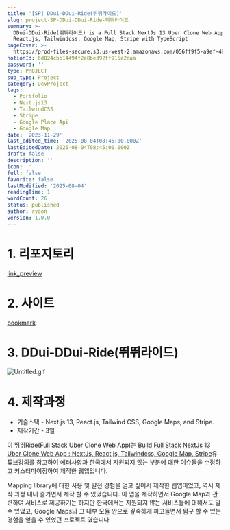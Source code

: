 ```yaml
---
title: '[SP] DDui-DDui-Ride(뛰뛰라이드)'
slug: project-SP-DDui-DDui-Ride-뛰뛰라이드
summary: >-
  DDui-DDui-Ride(뛰뛰라이드) is a Full Stack NextJs 13 Uber Clone Web App w/ NextJs,
  React.js, Tailwindcss, Google Map, Stripe with TypeScript
pageCover: >-
  https://prod-files-secure.s3.us-west-2.amazonaws.com/056ff9f5-a9ef-486f-8acb-9eef51d06a2d/6831c6ce-9878-410b-a8bd-79d52817ac54/%E1%84%89%E1%85%B3%E1%84%8F%E1%85%B3%E1%84%85%E1%85%B5%E1%86%AB%E1%84%89%E1%85%A3%E1%86%BA_2023-12-04_%E1%84%8B%E1%85%A9%E1%84%92%E1%85%AE_1.15.41.png?X-Amz-Algorithm=AWS4-HMAC-SHA256&X-Amz-Content-Sha256=UNSIGNED-PAYLOAD&X-Amz-Credential=ASIAZI2LB4664EEHIXK2%2F20250804%2Fus-west-2%2Fs3%2Faws4_request&X-Amz-Date=20250804T084627Z&X-Amz-Expires=3600&X-Amz-Security-Token=IQoJb3JpZ2luX2VjEAgaCXVzLXdlc3QtMiJGMEQCIFQTlCvOiS4R7MybLj1AJtx3bOl4bLgkU4%2BkcauplXrJAiAPEB14ukT24XC3NhT9u1SOAAQkHVTTGwox6sipXYx2hyr%2FAwhBEAAaDDYzNzQyMzE4MzgwNSIM8cEWnAJddfs0h4cyKtwDysgPkyk89YIjYs84pAbJ%2FZ6GCWbxeY4cyipifDi1Ux7H6hvx6VjLb%2Bd8ABRCSlAYOCDD88ZjRK5drFj4fkM7oEWpwqlHBviSrRSsniooNAOd0L8f6Ia8bxFV3cNjPT%2FHBb5bU%2BvUGu9P847zPcTKRo%2FB3HuUW%2F6yKwKCxKGG0ICJcsYdNt%2BHhXZFqFkKIlH%2BNTMPhiXNYIYxuBMbdAkxS9Ycbv4UEiHPB5%2BBSwz1oi4EwE5lvxrMkQFnHzggBSmbj0WRC2k0xKKoaJOQLS1QkTErHgj5nkjyvoar4AYs4%2FMKq%2FUl7w%2BaCOxRdqqRQV7TWsCHe15UitYNwVHCuMqe%2FenxEUD5q03PaH56AdO4IZmd%2Fmbl0wqucjxrGCSYBEyIDYJEY7H4iU3aZM9J3Bk2go%2Fb%2F24WDawm0eXwCHIPahdlD%2Bxy60yPoljs1QNRKVIHqp8IMqHZbJeN39%2FzPO4Kb2oGfvIiuGTnHSpOlv4YciTNzyp9%2BuX9U9%2F7%2FfpOuaE%2FhzutACqzePaJjRAY%2BGA1BQVx3zlmCEVr2EJrbDnV0lGSInfglbg78wC0%2B1RcsTJE0hK0%2B5L7RCmLRcdQKG0LBMGYtNlJeCwhJ4xtlQ4sq8Z2mWP%2F6BS3meuUIwQwysPBxAY6pgF2YmzuFMW5ecuIBKVCKcKeaOJyp4pLKFIgalqz92LFdFKe4nyYUAhpNNUyuq2XGPO3jU%2Br9erfr8vbTb8VyzPPxe11oPx5%2FvEnTPOmpUIvd0D10Z2yE7GPsmE8zXS%2FKFk5i69PxIGsZ2A%2FcIUd%2FVjgq55WFvE6uMXv1koWDCnKdAAUVtykTOeYomfEBCypOMFrjjg29BbvDlnZTJ0WKOtV9OVkAAzH&X-Amz-Signature=6f3eef5e89bc22f98d1c21f7ebd5eeb1306a34b64268e60fb5fc61aad668a174&X-Amz-SignedHeaders=host&x-amz-checksum-mode=ENABLED&x-id=GetObject
notionId: 6d024cbb14494f2e8be392ff915a2daa
password: ''
type: PROJECT
sub_type: Project
category: DevProject
tags:
  - Portfolio
  - Next.js13
  - TailwindCSS
  - Stripe
  - Google Place Api
  - Google Map
date: '2023-11-29'
last_edited_time: '2025-08-04T08:45:00.000Z'
lastEditedDate: 2025-08-04T08:45:00.000Z
draft: false
description: ''
icon: ''
full: false
favorite: false
lastModified: '2025-08-04'
readingTime: 1
wordCount: 26
status: published
author: ryoon
version: 1.0.0
---
```


# 1. 리포지토리


[link_preview](https://github.com/ryoon-with-wisdomtrees/DDui-DDui-Ride)


# 2. 사이트


[bookmark](https://ddui-ddui-ride.vercel.app/)


# 3. DDui-DDui-Ride(뛰뛰라이드)


![Untitled.gif](https://prod-files-secure.s3.us-west-2.amazonaws.com/056ff9f5-a9ef-486f-8acb-9eef51d06a2d/d43dcd16-d203-4ef2-9a02-2b48d729d26e/Untitled.gif?X-Amz-Algorithm=AWS4-HMAC-SHA256&X-Amz-Content-Sha256=UNSIGNED-PAYLOAD&X-Amz-Credential=ASIAZI2LB466SBOQUYGA%2F20250804%2Fus-west-2%2Fs3%2Faws4_request&X-Amz-Date=20250804T084750Z&X-Amz-Expires=3600&X-Amz-Security-Token=IQoJb3JpZ2luX2VjEAkaCXVzLXdlc3QtMiJIMEYCIQClTPGf7rUV1Ce%2FzPmmrlEedM3mJeq%2BDhElg273rcgbZAIhAIdQU7R%2FCwwqPSxT02GDw4wWfwbn8UHKdVHx%2FpwYWJg7Kv8DCEIQABoMNjM3NDIzMTgzODA1IgzVz09UwmDzg%2FEauVEq3ANKMRmSLKr2fTqEgTALY7BUV7sfyMvWXr%2FbEHuGhadsQXiIFE9h0xFrKsVXLumyTsal29tFMbTR%2BCRv%2FC0z4UUohjfMo3D4GnzvIBum39LHVpf%2FmsXaooJSnz4bsPK7LVm2gAml%2Bv31zsUzWXTIWuAAuhzGHhfH4PioE3htSyFqszKGzth1xcE5c0CqiL0%2BQ6XDbwl4g9l%2BFEFKbm0LLVdvNPNH24a6qAoAQUX2%2FG9h5Gc74F8behx%2BsX9GJqDHftvLmLujgEgEIHDUeYL0xNl0bKzuCR2kvw0mLweE14tVqn9ZdXxkRL6DGw25qcveDGPnNcaXkUSnwfxYTVXqJanc%2F4ZG6RlpkoXQhPDKZZ1GWSq3DTaE0%2FcihHWK1gTnfZSnTrJhoDeDiNtxTRw3P%2F98zhPpjKgn0tvphP%2BCBFMcHXoXg3MzhV92k8MrPnRnm4HyyVPggfuM7q%2FshTVzscgKd63Bv%2B%2FscfUWUUPyhS8Yt6V27xDShgi5R2%2FmLz0EC2x4Ds21fYr4%2B%2BjLWNC9HFXVmo9IHGAcWJmO%2FeLp16R3sxUCxynJHadh7OVfUvtMUrILhDQM5AYGV8gBfDCRN9gMma9zC7%2FqJK%2B4cJ%2BTF%2BdjqdupXEMZiknGVTnGADDH5cHEBjqkAYzLtuaeoHIpQOUmE0VqYw57BZxQaWrPOJAcWS32Vo2w8fHTVCtEaVNMVOAm1K5tkXR0VD1hSm3VqZU82O3p91bpVRcAJ7nGtBZsQG%2BbUPOwyB0wlEYya0VHEIxK4MCDvcGZyaGg3WtUEO1IIqwsdqxt%2FFYz7qSOkYBHZc%2BzRHSTszYMR2809cp5Zo%2F2T04nctsdOzDn1biio9mvd%2BiF6uXejGuE&X-Amz-Signature=cef0a368df68817b328daf42140ec3ebaf62819bd49c2503e261cfc5837d9d7c&X-Amz-SignedHeaders=host&x-amz-checksum-mode=ENABLED&x-id=GetObject)


# 4. 제작과정

- 기술스택 - Next.js 13, React.js, Tailwind CSS, Google Maps, and Stripe.
- 제작기간 - 3일

이 뛰뛰Ride(Full Stack Uber Clone Web App)는 [Build Full Stack NextJs 13 Uber Clone Web App : NextJs, React.js, Tailwindcss, Google Map, Stripe](https://www.youtube.com/watch?v=pwsjvnADNGk&t=6594s)유튜브강의를 참고하여 에러사항과 한국에서 지원되지 않는 부분에 대한 이슈들을 수정하고 커스터마이징하여 제작한 웹앱입니다.


Mapping library에 대한 사용 및 발전 경험을 얻고 싶어서 제작한 웹앱이었고, 역시 제작 과정 내내 즐기면서 제작 할 수 있었습니다. 이 앱을 제작하면서 Google Map과 관련하여 서비스로 제공하기는 하지만 한국에서는 지원되지 않는 서비스들에 대해서도 알 수 있었고, Google Maps의 그 내부 모듈 안으로 깊숙하게 파고들면서 탐구 할 수 있는 경험을 얻을 수 있었던 프로젝트 였습니다

